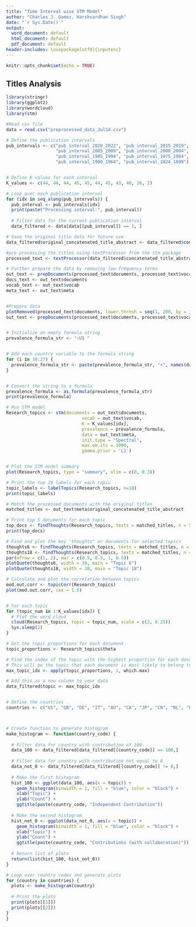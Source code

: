 ```yaml
---
title: "Time Interval wise STM Model"
author: "Charles J. Gomez, Harshvardhan Singh"
date: "`r Sys.Date()`"
output:
  word_document: default
  html_document: default
  pdf_document: default
header-includes: \usepackage[utf8]{inputenc}
---
```


```r
knitr::opts_chunk$set(echo = TRUE)
```

## Titles Analysis

```r

library(stringr)
library(ggplot2)
library(wordcloud)
library(stm)

#Read csv file
data = read.csv("preprocessed_data_Jul14.csv")

# Define the publication intervals
pub_intervals <- c("pub_interval_2020_2022", "pub_interval_2015_2019", "pub_interval_2010_2014", 
                   "pub_interval_2005_2009", "pub_interval_2000_2004", "pub_interval_1995_1999",
                   "pub_interval_1985_1994", "pub_interval_1975_1984", "pub_interval_1965_1974",
                   "pub_interval_1900_1964", "pub_interval_1824_1899")


# Define K values for each interval
K_values <- c(44, 44, 44, 45, 45, 44, 45, 43, 40, 16, 2)

# Loop over each publication interval
for (idx in seq_along(pub_intervals)) {
  pub_interval <- pub_intervals[idx]
  print(paste("Processing interval:", pub_interval))
  
  # Filter data for the current publication interval
  data_filtered <- data[data[[pub_interval]] == 1, ]

# Save the original title data for future use
data_filtered$original_concatenated_title_abstract <- data_filtered$concatenated_title_abstract

#pre-processing the titles using textProcessor from the stm package
processed_text <- textProcessor(data_filtered$concatenated_title_abstract, metadata = data_filtered) 

# Further prepare the data by removing low-frequency terms
out_text <- prepDocuments(processed_text$documents, processed_text$vocab, processed_text$meta)
docs_text <- out_text$documents
vocab_text <- out_text$vocab
meta_text <- out_text$meta


#Prepare data
plotRemoved(processed_text$documents, lower.thresh = seq(1, 200, by = 100))
out_text <- prepDocuments(processed_text$documents, processed_text$vocab, processed_text$meta, lower.thresh = 15)


# Initialize an empty formula string
prevalence_formula_str <- "~US "


# Add each country variable to the formula string
for (i in 10:27) {
  prevalence_formula_str <- paste(prevalence_formula_str, "+", names(data)[i])
}


# Convert the string to a formula
prevalence_formula <- as.formula(prevalence_formula_str)
print(prevalence_formula)

# Run STM model
Research_topics <- stm(documents = out_text$documents, 
                             vocab = out_text$vocab, 
                             K = K_values[idx], 
                             prevalence = prevalence_formula, 
                             data = out_text$meta, 
                             init.type = "Spectral",
                             max.em.its = 1000,
                             gamma.prior = 'L1')


# Plot the STM model summary
plot(Research_topics, type = "summary", xlim = c(0, 0.3))

# Print the top 10 labels for each topic
topic_labels <- labelTopics(Research_topics, n=10)
print(topic_labels)

# Match the processed documents with the original titles
matched_titles <- out_text$meta$original_concatenated_title_abstract

# Print top 5 documents for each topic
top_docs <- findThoughts(Research_topics, texts = matched_titles, n = 5)$docs[[1]]
print(top_docs)

# Find and plot the key "thoughts" or documents for selected topics
thoughts6 <- findThoughts(Research_topics, texts = matched_titles, n = 3, topics = 6)$docs[[1]]
thoughts18 <- findThoughts(Research_topics, texts = matched_titles, n = 3, topics = 18)$docs[[1]]
par(mfrow = c(1, 2), mar = c(0.5, 0.5, 1, 0.5))
plotQuote(thoughts6, width = 30, main = "Topic 6")
plotQuote(thoughts18, width = 30, main = "Topic 18")

# Calculate and plot the correlation between topics
mod.out.corr <- topicCorr(Research_topics)
plot(mod.out.corr, cex = 1.5)


# For each topic
for (topic_num in 1:K_values[idx]) {
  # Plot the word cloud
  cloud(Research_topics, topic = topic_num, scale = c(2, 0.25))
  Sys.sleep(2)
}

# Get the topic proportions for each document
topic_proportions <- Research_topics$theta

# Find the index of the topic with the highest proportion for each document
# This will be the topic that each document is most likely to belong to
max_topic_idx <- apply(topic_proportions, 1, which.max)

# Add this as a new column to your data
data_filtered$topic <- max_topic_idx


# Define the countries
countries <- c("US", "GB", "DE", "IT", "AU", "CA", "JP", "CN", "NL", "FR", "RU", "ES", "IN", "IL", "CH", "Americas", "Europe", "Africa", "AsiaAndOceania")



# Create function to generate histogram
make_histogram <- function(country_code) {
  
  # Filter data for country with contribution of 100
  data_100 <- data_filtered[data_filtered[[country_code]] == 100,]
  
  # Filter data for country with contribution not equal to 0
  data_not_0 <- data_filtered[data_filtered[[country_code]] != 0,]
  
  # Make the first histogram
  hist_100 <- ggplot(data_100, aes(x = topic)) +
    geom_histogram(binwidth = 1, fill = "blue", color = "black") +
    xlab("Topic") +
    ylab("Count") +
    ggtitle(paste(country_code, "Independent Contribution"))
  
  # Make the second histogram
  hist_not_0 <- ggplot(data_not_0, aes(x = topic)) +
    geom_histogram(binwidth = 1, fill = "blue", color = "black") +
    xlab("Topic") +
    ylab("Count") +
    ggtitle(paste(country_code, "Contributions (with collaboration)"))
  
  # Return list of plots
  return(list(hist_100, hist_not_0))
}

# Loop over country codes and generate plots
for (country in countries) {
  plots <- make_histogram(country)
  
  # Print the plots
  print(plots[[1]])
  print(plots[[2]])
}
}


```


